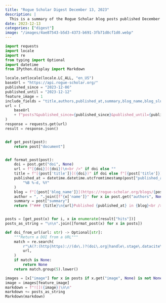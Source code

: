 ```yaml
---
title: "Rogue Scholar Digest December 13, 2023"
description: |
  This is a summary of the Rogue Scholar blog posts published December 6 - December 12, 2023.
date: 2023-12-13
categories: ["digest"]
image: "/images/4ae87543-b5d3-4373-b691-3fb71d8cf1d0.webp"
---
```


```python
import requests
import locale
import re
from typing import Optional
import datetime
from IPython.display import Markdown

locale.setlocale(locale.LC_ALL, "en_US")
baseUrl = "https://api.rogue-scholar.org/"
published_since = "2023-12-06"
published_until = "2023-12-12"
feature_image = 1
include_fields = "title,authors,published_at,summary,blog_name,blog_slug,doi,url,image"
url = (
    baseUrl
    + f"posts?&published_since={published_since}&published_until={published_until}&language=en&sort=published_at&order=asc&per_page=50&include_fields={include_fields}"
)
response = requests.get(url)
result = response.json()


def get_post(post):
    return post["document"]


def format_post(post):
    doi = post.get("doi", None)
    url = f"[{doi}]({doi})\n<br />" if doi else ""
    title = f"[{post['title']}]({doi})" if doi else f"[{post['title']}]({post['url']})"
    published_at = datetime.datetime.utcfromtimestamp(post["published_at"]).strftime(
        "%B %-d, %Y"
    )
    blog = f"[{post['blog_name']}](https://rogue-scholar.org/blogs/{post['blog_slug']})"
    author = ", ".join([f"{x['name']}" for x in post.get("authors", None) or []])
    summary = post["summary"]
    return f"### {title}\n{url}Published {published_at} in {blog}<br />{author}<br />{summary}\n"


posts = [get_post(x) for i, x in enumerate(result["hits"])]
posts_as_string = "\n\n".join([format_post(x) for x in posts])

def doi_from_url(url: str) -> Optional[str]:
    """Return a DOI from a URL"""
    match = re.search(
        r"\A(?:(http|https)://(dx\.)?(doi\.org|handle\.stage\.datacite\.org|handle\.test\.datacite\.org)/)?(doi:)?(10\.\d{4,5}/.+)\Z",
        url,
    )
    if match is None:
        return None
    return match.group(5).lower()

images = [x["image"] for x in posts if x.get("image", None) is not None]
image = images[feature_image]
markdown = f"![]({image})\n\n"
markdown += posts_as_string
Markdown(markdown)
```
